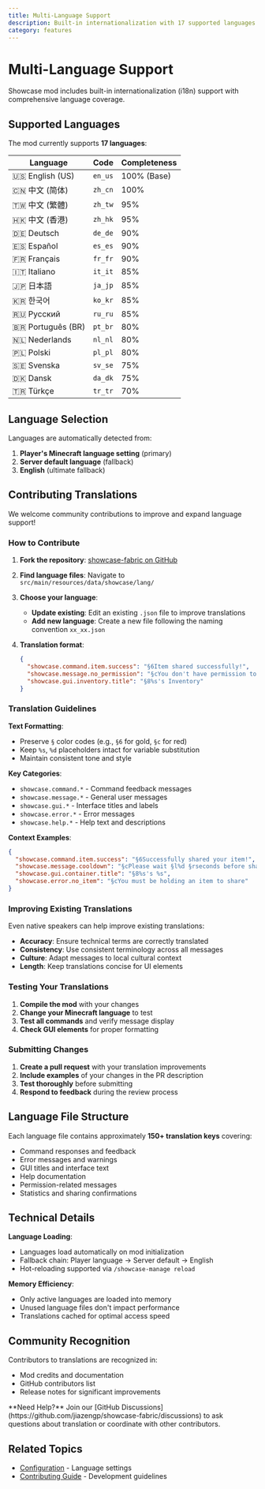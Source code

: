 ```yaml
---
title: Multi-Language Support
description: Built-in internationalization with 17 supported languages
category: features
---
```


# Multi-Language Support

<MinecraftVersion auto />

Showcase mod includes built-in internationalization (i18n) support with comprehensive language coverage.

## Supported Languages

The mod currently supports **17 languages**:

| Language | Code | Completeness |
|----------|------|--------------|
| 🇺🇸 English (US) | `en_us` | 100% (Base) |
| 🇨🇳 中文 (简体) | `zh_cn` | 100% |
| 🇹🇼 中文 (繁體) | `zh_tw` | 95% |
| 🇭🇰 中文 (香港) | `zh_hk` | 95% |
| 🇩🇪 Deutsch | `de_de` | 90% |
| 🇪🇸 Español | `es_es` | 90% |
| 🇫🇷 Français | `fr_fr` | 90% |
| 🇮🇹 Italiano | `it_it` | 85% |
| 🇯🇵 日本語 | `ja_jp` | 85% |
| 🇰🇷 한국어 | `ko_kr` | 85% |
| 🇷🇺 Русский | `ru_ru` | 85% |
| 🇧🇷 Português (BR) | `pt_br` | 80% |
| 🇳🇱 Nederlands | `nl_nl` | 80% |
| 🇵🇱 Polski | `pl_pl` | 80% |
| 🇸🇪 Svenska | `sv_se` | 75% |
| 🇩🇰 Dansk | `da_dk` | 75% |
| 🇹🇷 Türkçe | `tr_tr` | 70% |

## Language Selection

Languages are automatically detected from:

1. **Player's Minecraft language setting** (primary)
2. **Server default language** (fallback)
3. **English** (ultimate fallback)

## Contributing Translations

We welcome community contributions to improve and expand language support!

### How to Contribute

1. **Fork the repository**: [showcase-fabric on GitHub](https://github.com/jiazengp/showcase-fabric)

2. **Find language files**: Navigate to `src/main/resources/data/showcase/lang/`

3. **Choose your language**:
   - **Update existing**: Edit an existing `.json` file to improve translations
   - **Add new language**: Create a new file following the naming convention `xx_xx.json`

4. **Translation format**:
   ```json
   {
     "showcase.command.item.success": "§6Item shared successfully!",
     "showcase.message.no_permission": "§cYou don't have permission to do this",
     "showcase.gui.inventory.title": "§8%s's Inventory"
   }
   ```

### Translation Guidelines

**Text Formatting**:
- Preserve `§` color codes (e.g., `§6` for gold, `§c` for red)
- Keep `%s`, `%d` placeholders intact for variable substitution
- Maintain consistent tone and style

**Key Categories**:
- `showcase.command.*` - Command feedback messages
- `showcase.message.*` - General user messages
- `showcase.gui.*` - Interface titles and labels
- `showcase.error.*` - Error messages
- `showcase.help.*` - Help text and descriptions

**Context Examples**:
```json
{
  "showcase.command.item.success": "§6Successfully shared your item!",
  "showcase.message.cooldown": "§cPlease wait §l%d §rseconds before sharing again",
  "showcase.gui.container.title": "§8%s's %s",
  "showcase.error.no_item": "§cYou must be holding an item to share"
}
```

### Improving Existing Translations

Even native speakers can help improve existing translations:

- **Accuracy**: Ensure technical terms are correctly translated
- **Consistency**: Use consistent terminology across all messages
- **Culture**: Adapt messages to local cultural context
- **Length**: Keep translations concise for UI elements

### Testing Your Translations

1. **Compile the mod** with your changes
2. **Change your Minecraft language** to test
3. **Test all commands** and verify message display
4. **Check GUI elements** for proper formatting

### Submitting Changes

1. **Create a pull request** with your translation improvements
2. **Include examples** of your changes in the PR description
3. **Test thoroughly** before submitting
4. **Respond to feedback** during the review process

## Language File Structure

Each language file contains approximately **150+ translation keys** covering:

- Command responses and feedback
- Error messages and warnings
- GUI titles and interface text
- Help documentation
- Permission-related messages
- Statistics and sharing confirmations

## Technical Details

**Language Loading**:
- Languages load automatically on mod initialization
- Fallback chain: Player language → Server default → English
- Hot-reloading supported via `/showcase-manage reload`

**Memory Efficiency**:
- Only active languages are loaded into memory
- Unused language files don't impact performance
- Translations cached for optimal access speed

## Community Recognition

Contributors to translations are recognized in:
- Mod credits and documentation
- GitHub contributors list
- Release notes for significant improvements

<Callout type="tip">
**Need Help?** Join our [GitHub Discussions](https://github.com/jiazengp/showcase-fabric/discussions) to ask questions about translation or coordinate with other contributors.
</Callout>

## Related Topics

- [Configuration](/configuration/config-file) - Language settings
- [Contributing Guide](https://github.com/jiazengp/showcase-fabric/blob/main/CONTRIBUTING.md) - Development guidelines